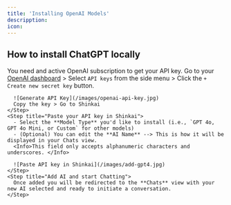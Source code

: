 ```yaml
---
title: 'Installing OpenAI Models'
descripption:
icon:
---
```


## How to install ChatGPT locally
  <Warning>You need and active OpenAI subscription to get your API key.</Warning>
  <Steps>
    <Step title="Generate your API key">
      Go to your [OpenAI dashboard](https://platform.openai.com/api-keys) > Select `API keys` from the side menu > Click the `+ Create new secret key` button.
      
      ![Generate API Key](/images/openai-api-key.jpg)
      Copy the key > Go to Shinkai
    </Step>
    <Step title="Paste your API key in Shinkai">
      - Select the **Model Type** you'd like to install (i.e., `GPT 4o, GPT 4o Mini, or Custom` for other models)
      - (Optional) You can edit the **AI Name** --> This is how it will be displayed in your Chats view. 
      <Info>This field only accepts alphanumeric characters and underscores. </Info>
      
      ![Paste API key in Shinkai](/images/add-gpt4.jpg)
    </Step>
    <Step title="Add AI and start Chatting">
      Once added you will be redirected to the **Chats** view with your new AI selected and ready to initiate a conversation. 
    </Step>
  </Steps>



